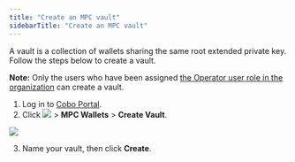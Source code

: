 ```yaml
---
title: "Create an MPC vault"
sidebarTitle: "Create an MPC vault"
---
```


A vault is a collection of wallets sharing the same root extended private key. Follow the steps below to create a vault.

**Note:** Only the users who have been assigned [the Operator user role in the organization](/en/portal/organization/roles-and-permissions) can create a vault.

1. Log in to [Cobo Portal](https://portal.cobo.com/login).
2. Click <img src="/images/mpc-wallet/wallets-icon.svg" className="icon"></img> > **MPC Wallets** > **Create Vault**.
<img src="/images/mpc-wallet/create-vault.png" className="screenshot_full_screen"/>

3. Name your vault, then click **Create**.
